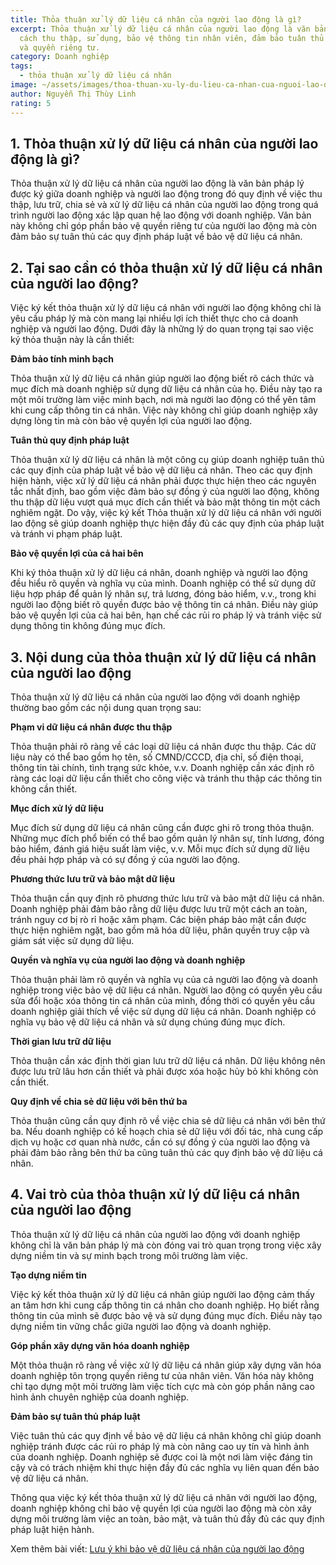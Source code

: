 ```yaml
---
title: Thỏa thuận xử lý dữ liệu cá nhân của người lao động là gì?
excerpt: Thỏa thuận xử lý dữ liệu cá nhân của người lao động là văn bản quy định
  cách thu thập, sử dụng, bảo vệ thông tin nhân viên, đảm bảo tuân thủ pháp luật
  và quyền riêng tư.
category: Doanh nghiệp
tags:
  - thỏa thuận xử lý dữ liệu cá nhân
image: ~/assets/images/thoa-thuan-xu-ly-du-lieu-ca-nhan-cua-nguoi-lao-dong-la-gi.webp
author: Nguyễn Thị Thùy Linh
rating: 5
---
```

## 1. Thỏa thuận xử lý dữ liệu cá nhân của người lao động là gì?

Thỏa thuận xử lý dữ liệu cá nhân của người lao động là văn bản pháp lý được ký giữa doanh nghiệp và người lao động trong đó quy định về việc thu thập, lưu trữ, chia sẻ và xử lý dữ liệu cá nhân của người lao động trong quá trình người lao động xác lập quan hệ lao động với doanh nghiệp. Văn bản này không chỉ góp phần bảo vệ quyền riêng tư của người lao động mà còn đảm bảo sự tuân thủ các quy định pháp luật về bảo vệ dữ liệu cá nhân.

## 2. Tại sao cần có thỏa thuận xử lý dữ liệu cá nhân của người lao động?

Việc ký kết thỏa thuận xử lý dữ liệu cá nhân với người lao động không chỉ là yêu cầu pháp lý mà còn mang lại nhiều lợi ích thiết thực cho cả doanh nghiệp và người lao động. Dưới đây là những lý do quan trọng tại sao việc ký thỏa thuận này là cần thiết:

**Đảm bảo tính minh bạch**

Thỏa thuận xử lý dữ liệu cá nhân giúp người lao động biết rõ cách thức và mục đích mà doanh nghiệp sử dụng dữ liệu cá nhân của họ. Điều này tạo ra một môi trường làm việc minh bạch, nơi mà người lao động có thể yên tâm khi cung cấp thông tin cá nhân. Việc này không chỉ giúp doanh nghiệp xây dựng lòng tin mà còn bảo vệ quyền lợi của người lao động.

**Tuân thủ quy định pháp luật**

Thỏa thuận xử lý dữ liệu cá nhân là một công cụ giúp doanh nghiệp tuân thủ các quy định của pháp luật về bảo vệ dữ liệu cá nhân. Theo các quy định hiện hành, việc xử lý dữ liệu cá nhân phải được thực hiện theo các nguyên tắc nhất định, bao gồm việc đảm bảo sự đồng ý của người lao động, không thu thập dữ liệu vượt quá mục đích cần thiết và bảo mật thông tin một cách nghiêm ngặt. Do vậy, việc ký kết Thỏa thuận xử lý dữ liệu cá nhân với người lao động sẽ giúp doanh nghiệp thực hiện đầy đủ các quy định của pháp luật và tránh vi phạm pháp luật.

**Bảo vệ quyền lợi của cả hai bên**

Khi ký thỏa thuận xử lý dữ liệu cá nhân, doanh nghiệp và người lao động đều hiểu rõ quyền và nghĩa vụ của mình. Doanh nghiệp có thể sử dụng dữ liệu hợp pháp để quản lý nhân sự, trả lương, đóng bảo hiểm, v.v., trong khi người lao động biết rõ quyền được bảo vệ thông tin cá nhân. Điều này giúp bảo vệ quyền lợi của cả hai bên, hạn chế các rủi ro pháp lý và tránh việc sử dụng thông tin không đúng mục đích.

## 3. Nội dung của thỏa thuận xử lý dữ liệu cá nhân của người lao động

Thỏa thuận xử lý dữ liệu cá nhân của người lao động với doanh nghiệp thường bao gồm các nội dung quan trọng sau:

**Phạm vi dữ liệu cá nhân được thu thập**

Thỏa thuận phải rõ ràng về các loại dữ liệu cá nhân được thu thập. Các dữ liệu này có thể bao gồm họ tên, số CMND/CCCD, địa chỉ, số điện thoại, thông tin tài chính, tình trạng sức khỏe, v.v. Doanh nghiệp cần xác định rõ ràng các loại dữ liệu cần thiết cho công việc và tránh thu thập các thông tin không cần thiết.

**Mục đích xử lý dữ liệu**

Mục đích sử dụng dữ liệu cá nhân cũng cần được ghi rõ trong thỏa thuận. Những mục đích phổ biến có thể bao gồm quản lý nhân sự, tính lương, đóng bảo hiểm, đánh giá hiệu suất làm việc, v.v. Mỗi mục đích sử dụng dữ liệu đều phải hợp pháp và có sự đồng ý của người lao động.

**Phương thức lưu trữ và bảo mật dữ liệu**

Thỏa thuận cần quy định rõ phương thức lưu trữ và bảo mật dữ liệu cá nhân. Doanh nghiệp phải đảm bảo rằng dữ liệu được lưu trữ một cách an toàn, tránh nguy cơ bị rò rỉ hoặc xâm phạm. Các biện pháp bảo mật cần được thực hiện nghiêm ngặt, bao gồm mã hóa dữ liệu, phân quyền truy cập và giám sát việc sử dụng dữ liệu.

**Quyền và nghĩa vụ của người lao động và doanh nghiệp**

Thỏa thuận phải làm rõ quyền và nghĩa vụ của cả người lao động và doanh nghiệp trong việc bảo vệ dữ liệu cá nhân. Người lao động có quyền yêu cầu sửa đổi hoặc xóa thông tin cá nhân của mình, đồng thời có quyền yêu cầu doanh nghiệp giải thích về việc sử dụng dữ liệu cá nhân. Doanh nghiệp có nghĩa vụ bảo vệ dữ liệu cá nhân và sử dụng chúng đúng mục đích.

**Thời gian lưu trữ dữ liệu**

Thỏa thuận cần xác định thời gian lưu trữ dữ liệu cá nhân. Dữ liệu không nên được lưu trữ lâu hơn cần thiết và phải được xóa hoặc hủy bỏ khi không còn cần thiết.

**Quy định về chia sẻ dữ liệu với bên thứ ba**

Thỏa thuận cũng cần quy định rõ về việc chia sẻ dữ liệu cá nhân với bên thứ ba. Nếu doanh nghiệp có kế hoạch chia sẻ dữ liệu với đối tác, nhà cung cấp dịch vụ hoặc cơ quan nhà nước, cần có sự đồng ý của người lao động và phải đảm bảo rằng bên thứ ba cũng tuân thủ các quy định bảo vệ dữ liệu cá nhân.

## 4. Vai trò của thỏa thuận xử lý dữ liệu cá nhân của người lao động

Thỏa thuận xử lý dữ liệu cá nhân của người lao động với doanh nghiệp không chỉ là văn bản pháp lý mà còn đóng vai trò quan trọng trong việc xây dựng niềm tin và sự minh bạch trong môi trường làm việc.

**Tạo dựng niềm tin**

Việc ký kết thỏa thuận xử lý dữ liệu cá nhân giúp người lao động cảm thấy an tâm hơn khi cung cấp thông tin cá nhân cho doanh nghiệp. Họ biết rằng thông tin của mình sẽ được bảo vệ và sử dụng đúng mục đích. Điều này tạo dựng niềm tin vững chắc giữa người lao động và doanh nghiệp.

**Góp phần xây dựng văn hóa doanh nghiệp**

Một thỏa thuận rõ ràng về việc xử lý dữ liệu cá nhân giúp xây dựng văn hóa doanh nghiệp tôn trọng quyền riêng tư của nhân viên. Văn hóa này không chỉ tạo dựng một môi trường làm việc tích cực mà còn góp phần nâng cao hình ảnh chuyên nghiệp của doanh nghiệp.

**Đảm bảo sự tuân thủ pháp luật**

Việc tuân thủ các quy định về bảo vệ dữ liệu cá nhân không chỉ giúp doanh nghiệp tránh được các rủi ro pháp lý mà còn nâng cao uy tín và hình ảnh của doanh nghiệp. Doanh nghiệp sẽ được coi là một nơi làm việc đáng tin cậy và có trách nhiệm khi thực hiện đầy đủ các nghĩa vụ liên quan đến bảo vệ dữ liệu cá nhân.

Thông qua việc ký kết thỏa thuận xử lý dữ liệu cá nhân với người lao động, doanh nghiệp không chỉ bảo vệ quyền lợi của người lao động mà còn xây dựng môi trường làm việc an toàn, bảo mật, và tuân thủ đầy đủ các quy định pháp luật hiện hành.

Xem thêm bài viết: [Lưu ý khi bảo vệ dữ liệu cá nhân của người lao động](https://yplawfirm.vn/phap-ly/luu-y-khi-bao-ve-du-lieu-ca-nhan-cua-nguoi-lao-dong)
